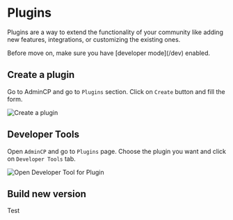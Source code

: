 
# Plugins

Plugins are a way to extend the functionality of your community like adding new features, integrations, or customizing the existing ones.

<Callout type="warning" emoji="⚠️">
  Before move on, make sure you have [developer mode](/dev) enabled.
</Callout>

## Create a plugin

Go to AdminCP and go to `Plugins` section. Click on `Create` button and fill the form.

<Img src={createPluginImg} alt="Create a plugin" />

## Developer Tools

Open `AdminCP` and go to `Plugins` page. Choose the plugin you want and click on `Developer Tools` tab.

<Img src={openDevtoolsImg} alt="Open Developer Tool for Plugin" />

## Build new version

Test
